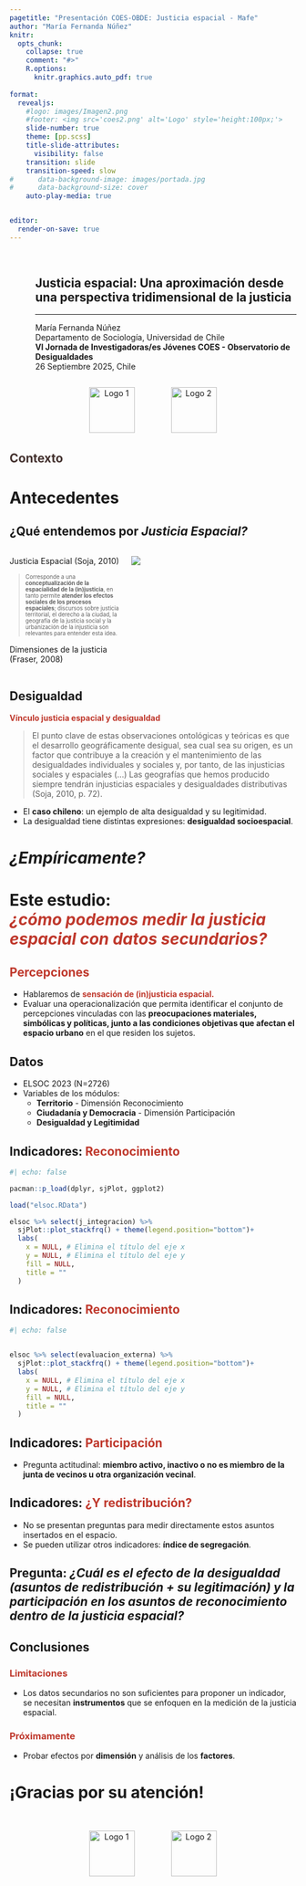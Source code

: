 ```yaml
---
pagetitle: "Presentación COES-OBDE: Justicia espacial - Mafe"
author: "María Fernanda Núñez"
knitr:
  opts_chunk: 
    collapse: true
    comment: "#>" 
    R.options:
      knitr.graphics.auto_pdf: true
      
format: 
  revealjs:
    #logo: images/Imagen2.png
    #footer: <img src='coes2.png' alt='Logo' style='height:100px;'>
    slide-number: true
    theme: [pp.scss]
    title-slide-attributes:
      visibility: false
    transition: slide
    transition-speed: slow
#      data-background-image: images/portada.jpg
#      data-background-size: cover
    auto-play-media: true


editor:
  render-on-save: true
---
```


## {data-background-color="#BF382C"}


:::: {.columns .v-center-container}
::: {.column width=5%}
:::
::: {.column width=95%}
## [**Justicia espacial: Una aproximación desde una perspectiva tridimensional de la justicia**]{.white}

------------------------------------------------------------------------

[María Fernanda Núñez]{.black}  
[Departamento de Sociología, Universidad de Chile]{.black}  <br>
[**VI Jornada de Investigadoras/es Jóvenes COES - Observatorio de Desigualdades**]{.black} <br>
[26 Septiembre 2025, Chile]{.black}
:::
::::

<span class="bloque"></span>


<div style="text-align: center;">
  <img src="img/coes7.png" alt="Logo 1" style="height:80px; margin-right: 30px;">
  <img src="img/od9.png" alt="Logo 2" style="height:80px; margin-left: 30px;">
</div>



## <span style="color: #44322F;"><strong>Contexto </strong></span
<br>{background-image="img/tesis.png" background-size="contain" background-position="center" data-background-color="#AEB7BF"}



# [Antecedentes]{.white} {data-background-color="#44322F"}

## [**¿Qué entendemos por *Justicia Espacial?***]{.black} {data-background-color="#AEB7BF"}

:::: columns

::: {.column width="40%"}
Justicia Espacial (Soja, 2010)

::: {.content style="font-size: 69%;"}
> Corresponde a una **conceptualización de la espacialidad de la (in)justicia**, en tanto permite **atender los efectos sociales de los procesos espaciales**; discursos sobre justicia territorial, el derecho a la ciudad, la geografía de la justicia social y la urbanización de la injusticia son relevantes para entender esta idea. 

:::

Dimensiones de la justicia (Fraser, 2008)
:::

::: {.column width="60%"}
![](img/bib.png)
:::

::::


## [**Desigualdad**]{.black} {data-background-color="#AEB7BF"}

<span style="color: #BF382C;"><strong>Vínculo justicia espacial y desigualdad</strong></span
<br> 
<br>

> El punto clave de estas observaciones ontológicas y teóricas es que el desarrollo geográficamente desigual, sea cual sea su origen, es un factor que contribuye a la creación y el mantenimiento de las desigualdades individuales y sociales y, por tanto, de las injusticias sociales y espaciales (...) Las geografías que hemos producido siempre tendrán injusticias espaciales y desigualdades distributivas (Soja, 2010, p. 72).

::: {.incremental .highlight-last style="font-size: 100%;"}
- El **caso chileno**: un ejemplo de alta desigualdad y su legitimidad.
- La desigualdad tiene distintas expresiones: **desigualdad socioespacial**.
:::

# [*¿Empíricamente?*]{.white} {data-background-color="#44322F"}


## {background-image="img/operacionalizacion.png" background-size="contain" background-position="center" data-background-color="#AEB7BF"}



# [Este estudio: <br> <span style="color: #BF382C;"><strong>***¿cómo podemos medir la justicia espacial con datos secundarios?***</strong></span
<br>]{.white} {data-background-color="#44322F"} 

## <span style="color: #BF382C;"><strong>Percepciones </strong></span
<br>  {data-background-color="#AEB7BF"}

::: {.incremental .highlight-last style="font-size: 100%;"}
- Hablaremos de <span style="color: #BF382C;"><strong>**sensación de (in)justicia espacial**.</strong></span
<br>
- Evaluar una operacionalización que permita identificar el conjunto de percepciones vinculadas con las **preocupaciones materiales, simbólicas y políticas, junto a las condiciones objetivas que afectan el espacio urbano** en el que residen los sujetos. 
:::

## [**Datos**]{.black} {data-background-color="#AEB7BF"}

::: {.incremental .highlight-last style="font-size: 100%;"}
- ELSOC 2023 (N=2726)
- Variables de los módulos:
    - **Territorio** - Dimensión Reconocimiento
    - **Ciudadanía y Democracia** - Dimensión Participación
    - **Desigualdad y Legitimidad** 
:::

## [Indicadores: <span style="color: #BF382C;"><strong>**Reconocimiento**</strong></span
<br> ]{.black}

```r
#| echo: false

pacman::p_load(dplyr, sjPlot, ggplot2)

load("elsoc.RData")

elsoc %>% select(j_integracion) %>%
  sjPlot::plot_stackfrq() + theme(legend.position="bottom")+
  labs(
    x = NULL, # Elimina el título del eje x
    y = NULL, # Elimina el título del eje y
    fill = NULL,
    title = ""
  )

```


## [Indicadores: <span style="color: #BF382C;"><strong>**Reconocimiento**</strong></span
<br> ]{.black}

```r
#| echo: false


elsoc %>% select(evaluacion_externa) %>%
  sjPlot::plot_stackfrq() + theme(legend.position="bottom")+
  labs(
    x = NULL, # Elimina el título del eje x
    y = NULL, # Elimina el título del eje y
    fill = NULL,
    title = ""
  )

```



## [Indicadores: <span style="color: #BF382C;"><strong>**Participación**</strong></span
<br> ]{.black}

- Pregunta actitudinal: **miembro activo, inactivo o no es miembro de la junta de vecinos u otra organización vecinal**. 

## [Indicadores: <span style="color: #BF382C;"><strong> ¿Y redistribución?</strong></span
<br> ]{.black}

::: {.incremental .highlight-last style="font-size: 100%;"}
- No se presentan preguntas para medir directamente estos asuntos insertados en el espacio.
- Se pueden utilizar otros indicadores: **índice de segregación**. 

:::

## [Pregunta: ***¿Cuál es el efecto de la desigualdad (asuntos de redistribución + su legitimación) y la participación en los asuntos de reconocimiento dentro de la justicia espacial?***]{.black} {data-background-color="#AEB7BF"}
 


## [Conclusiones]{.black} {data-background-color="#AEB7BF"}

::: {.incremental .highlight-last style="font-size: 100%;"}
### <span style="color: #BF382C;"><strong>Limitaciones </strong></span
<br> 

- Los datos secundarios no son suficientes para proponer un indicador, se necesitan **instrumentos** que se enfoquen en la medición de la justicia espacial.

### <span style="color: #BF382C;"><strong>Próximamente </strong></span
<br>  

- Probar efectos por **dimensión** y análisis de los **factores**. 
:::

# [**¡Gracias por su atención!**]{.black} {data-background-color="#BF382C"}

<br> 

<div style="text-align: center;">
  <img src="img/coes7.png" alt="Logo 1" style="height:80px; margin-right: 30px;">
  <img src="img/od9.png" alt="Logo 2" style="height:80px; margin-left: 30px;">
</div>

